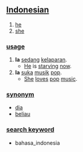 == [[Indonesian]] ==

# [[he]]
# [[she]]

=== [[usage]] ===
# '''Ia''' [[sedang]] [[lapar|kelaparan]].
#* [[he|He]] is [[starving]] [[now]].
# '''Ia''' [[suka]] [[musik]] [[pop]].
#* [[she|She]] [[love]]s [[pop]] [[music]].

=== [[synonym]] ===
* [[dia]]
* [[beliau]]

=== [[search keyword]] ===
* bahasa_indonesia